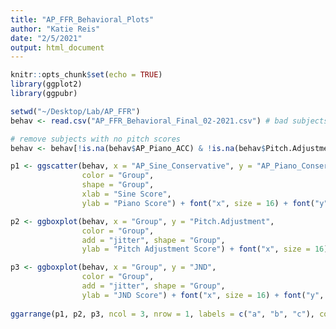 ```yaml
---
title: "AP_FFR_Behavioral_Plots"
author: "Katie Reis"
date: "2/5/2021"
output: html_document
---
```


```r
knitr::opts_chunk$set(echo = TRUE)
library(ggplot2)
library(ggpubr)
```

```r
setwd("~/Desktop/Lab/AP_FFR")
behav <- read.csv("AP_FFR_Behavioral_Final_02-2021.csv") # bad subjects already removed

# remove subjects with no pitch scores
behav <- behav[!is.na(behav$AP_Piano_ACC) & !is.na(behav$Pitch.Adjustment) & behav$Group != 'NO',]

p1 <- ggscatter(behav, x = "AP_Sine_Conservative", y = "AP_Piano_Conservative",
                color = "Group", 
                shape = "Group",
                xlab = "Sine Score",
                ylab = "Piano Score") + font("x", size = 16) + font("y", size = 16) 

p2 <- ggboxplot(behav, x = "Group", y = "Pitch.Adjustment",
                color = "Group", 
                add = "jitter", shape = "Group",
                ylab = "Pitch Adjustment Score") + font("x", size = 16) + font("y", size = 16) 

p3 <- ggboxplot(behav, x = "Group", y = "JND",
                color = "Group", 
                add = "jitter", shape = "Group",
                ylab = "JND Score") + font("x", size = 16) + font("y", size = 16) 
 
ggarrange(p1, p2, p3, ncol = 3, nrow = 1, labels = c("a", "b", "c"), common.legend = TRUE, legend = "top") 
```